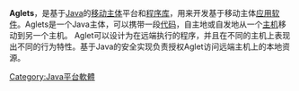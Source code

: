 {{TA
|G1=IT
}}
'''Aglets'''，是基于[[Java|Java]]的[[移动主体|移动主体]]平台和[[程序库|程序库]]，用来开发基于移动主体[[应用软件|应用软件]]。Aglets是一个Java主体，可以携带一段[[代码|代码]]，自主地或自发地从一个[[主机|主机]]移动到另一个主机。
Aglet可以设计为在远端执行的程序，并且在不同的主机上表现出不同的行为特性。基于Java的安全实现负责授权Aglet访问远端主机上的本地资源。

{{软件小作品}}

[[Category:Java平台軟體|Category:Java平台軟體]]